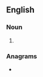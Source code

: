 ==English==

===Noun===
{{head|en|noun plural form}}

# {{plural of|honker|lang=en}}

===Anagrams===
* {{anagrams|en|Kherson}}